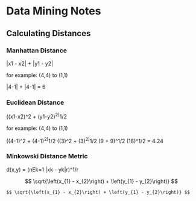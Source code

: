 # Data Mining Notes

## Calculating Distances

### Manhattan Distance

|x1 - x2| + |y1 - y2| 

for example: (4,4) to (1,1)

|4-1| + |4-1| = 6

### Euclidean Distance

((x1-x2)^2 + (y1-y2)^2)^1/2 

for example: (4,4) to (1,1)

((4-1)^2 + (4-1)^2)^1/2
((3)^2 + (3)^2)^1/2
(9 + 9)^1/2
(18)^1/2 = 4.24

### Minkowski Distance Metric

d(x,y) = (nEk=1 |xk - yk|r)^1/r

$$ \sqrt{\left(x_{1} - x_{2}\right) + \left(y_{1} - y_{2}\right)} $$

```math
$$ \sqrt{\left(x_{1} - x_{2}\right) + \left(y_{1} - y_{2}\right)} $$
```

